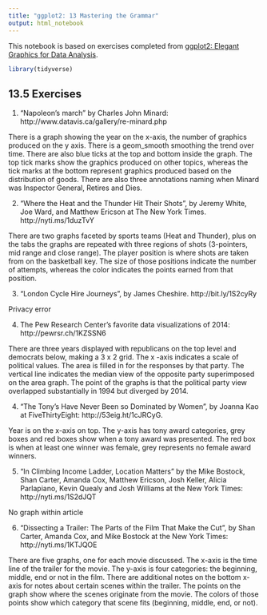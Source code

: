 ```yaml
---
title: "ggplot2: 13 Mastering the Grammar"
output: html_notebook
---
```


This notebook is based on exercises completed from [ggplot2: Elegant Graphics for Data Analysis](https://ggplot2-book.org/index.html). 

```r
library(tidyverse)

```

## 13.5 Exercises

1. “Napoleon’s march” by Charles John Minard: http://www.datavis.ca/gallery/re-minard.php

There is a graph showing the year on the x-axis, the number of graphics produced on the y axis. There is a geom_smooth smoothing the trend over time. There are also blue ticks at the top and bottom inside the graph. The top tick marks show the graphics produced on other topics, whereas the tick marks at the bottom represent graphics produced based on the distribution of goods. There are also three annotations naming when Minard was Inspector General, Retires and Dies.

2. “Where the Heat and the Thunder Hit Their Shots”, by Jeremy White, Joe Ward, and Matthew Ericson at The New York Times. http://nyti.ms/1duzTvY

There are two graphs faceted by sports teams (Heat and Thunder), plus on the tabs the graphs are repeated with three regions of shots (3-pointers, mid range and close range). The player position is where shots are taken from on the basketball key. The size of those positions indicate the number of attempts, whereas the color indicates the points earned from that position. 

3. “London Cycle Hire Journeys”, by James Cheshire. http://bit.ly/1S2cyRy

Privacy error

4. The Pew Research Center’s favorite data visualizations of 2014: http://pewrsr.ch/1KZSSN6

There are three years displayed with republicans on the top level and democrats below, making a 3 x 2 grid. The x -axis indicates a scale of political values. The area is filled in for the responses by that party. The vertical line indicates the median view of the opposite party superimposed on the area graph. The point of the graphs is that the political party view overlapped substantially in 1994 but diverged by 2014.

4. “The Tony’s Have Never Been so Dominated by Women”, by Joanna Kao at FiveThirtyEight: http://53eig.ht/1cJRCyG.

Year is on the x-axis on top. The y-axis has tony award categories, grey boxes and red boxes show when a tony award was presented. The red box is when at least one winner was female, grey represents no female award winners.

5. “In Climbing Income Ladder, Location Matters” by the Mike Bostock, Shan Carter, Amanda Cox, Matthew Ericson, Josh Keller, Alicia Parlapiano, Kevin Quealy and Josh Williams at the New York Times: http://nyti.ms/1S2dJQT

No graph within article

6. “Dissecting a Trailer: The Parts of the Film That Make the Cut”, by Shan Carter, Amanda Cox, and Mike Bostock at the New York Times: http://nyti.ms/1KTJQOE

There are five graphs, one for each movie discussed. The x-axis is the time line of the trailer for the movie. The y-axis is four categories: the beginning, middle, end or not in the film. There are additional notes on the bottom x-axis for notes about certain scenes within the trailer. The points on the graph show where the scenes originate from the movie. The colors of those points show which category that scene fits (beginning, middle, end, or not).